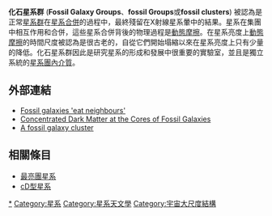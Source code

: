 '''化石星系群''' ('''Fossil Galaxy Groups'''、'''fossil Groups'''或'''fossil clusters''') 被認為是正常[[星系群|星系群]]在[[星系合併|星系合併]]的過程中，最終殘留在X射線星系暈中的結果。星系在集團中相互作用和合併，這些星系合併背後的物理過程是[[動態摩擦|動態摩擦]]。在星系亮度上[[動態摩擦|動態摩擦]]的時間尺度被認為是很古老的，自從它們開始塌縮以來在星系亮度上只有少量的降低。化石星系群因此是研究星系的形成和發展中很重要的實驗室，並且是獨立系統的[[星系團內介質|星系團內介質]]。 

== 外部連結 ==
*[http://news.bbc.co.uk/1/hi/sci/tech/4423651.stm  Fossil galaxies 'eat neighbours'] {{Wayback|url=http://news.bbc.co.uk/1/hi/sci/tech/4423651.stm |date=20070313101111 }} 
*[http://chandra.harvard.edu/press/05_releases/press_040705.html Concentrated Dark Matter at the Cores of Fossil Galaxies] {{Wayback|url=http://chandra.harvard.edu/press/05_releases/press_040705.html |date=20100704120533 }} 
*[http://www.esa.int/esaCP/SEMCFFOFGLE_index_0.html A fossil galaxy cluster] {{Wayback|url=http://www.esa.int/esaCP/SEMCFFOFGLE_index_0.html |date=20101128075046 }} 

==相關條目==
* [[最亮團星系|最亮團星系]]
* [[cD型星系|cD型星系]]

{{星系}}

[[Category:星系團|*]]
[[Category:星系|Category:星系]]
[[Category:星系天文學|Category:星系天文學]]
[[Category:宇宙大尺度結構|Category:宇宙大尺度結構]]

{{Galaxy-stub}}